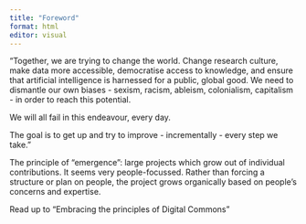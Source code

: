 ```yaml
---
title: "Foreword"
format: html
editor: visual
---
```


"Together, we are trying to change the world. Change research culture, make 
data more accessible, democratise access to knowledge, and ensure that 
artificial intelligence is harnessed for a public, global good. We need 
to dismantle our own biases - sexism, racism, ableism, colonialism, 
capitalism - in order to reach this potential.

We will all fail in this endeavour, every day.

The goal is to get up and try to improve - incrementally - every step we take."

The principle of "emergence": large projects which grow out of individual
contributions. It seems very people-focussed. Rather than forcing a structure or
plan on people, the project grows organically based on people's concerns and
expertise.

Read up to "Embracing the principles of Digital Commons"

